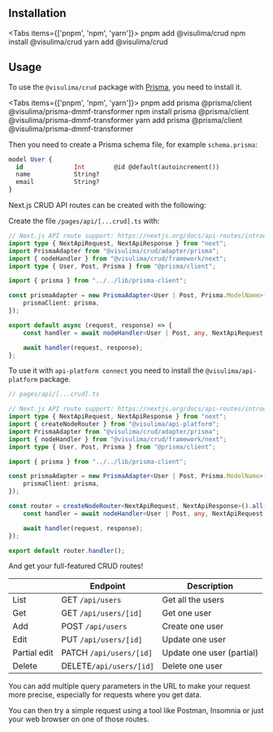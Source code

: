
## Installation

<Tabs items={['pnpm', 'npm', 'yarn']}>
  <Tab>pnpm add @visulima/crud</Tab>
  <Tab>npm install @visulima/crud</Tab>
  <Tab>yarn add @visulima/crud</Tab>
</Tabs>

## Usage

To use the `@visulima/crud` package with [Prisma](https://www.prisma.io/), you need to install it.

<Tabs items={['pnpm', 'npm', 'yarn']}>
  <Tab>pnpm add prisma @prisma/client @visulima/prisma-dmmf-transformer</Tab>
  <Tab>npm install prisma @prisma/client @visulima/prisma-dmmf-transformer</Tab>
  <Tab>yarn add prisma @prisma/client @visulima/prisma-dmmf-transformer</Tab>
</Tabs>

Then you need to create a Prisma schema file, for example `schema.prisma`:

```sql
model User {
  id              Int        @id @default(autoincrement())
  name            String?
  email           String?
}
```

Next.js CRUD API routes can be created with the following:

Create the file `/pages/api/[...crud].ts` with:

```ts
// Next.js API route support: https://nextjs.org/docs/api-routes/introduction
import type { NextApiRequest, NextApiResponse } from "next";
import PrismaAdapter from "@visulima/crud/adapter/prisma";
import { nodeHandler } from "@visulima/crud/framework/next";
import type { User, Post, Prisma } from "@prisma/client";

import { prisma } from "../../lib/prisma-client";

const prismaAdapter = new PrismaAdapter<User | Post, Prisma.ModelName>({
    prismaClient: prisma,
});

export default async (request, response) => {
    const handler = await nodeHandler<User | Post, any, NextApiRequest, NextApiResponse, Prisma.ModelName>(prismaAdapter);

    await handler(request, response);
};
```

To use it with `api-platform connect` you need to install the `@visulima/api-platform` package.

```ts
// pages/api/[...crud].ts

// Next.js API route support: https://nextjs.org/docs/api-routes/introduction
import type { NextApiRequest, NextApiResponse } from "next";
import { createNodeRouter } from "@visulima/api-platform";
import PrismaAdapter from "@visulima/crud/adapter/prisma";
import { nodeHandler } from "@visulima/crud/framework/next";
import type { User, Post, Prisma } from "@prisma/client";

import { prisma } from "../../lib/prisma-client";

const prismaAdapter = new PrismaAdapter<User | Post, Prisma.ModelName>({
    prismaClient: prisma,
});

const router = createNodeRouter<NextApiRequest, NextApiResponse>().all(async (request, response) => {
    const handler = await nodeHandler<User | Post, any, NextApiRequest, NextApiResponse, Prisma.ModelName>(prismaAdapter);

    await handler(request, response);
});

export default router.handler();
```

And get your full-featured CRUD routes!

|              | Endpoint                | Description               |
| ------------ | ----------------------- | ------------------------- |
| List         | GET `/api/users`        | Get all the users         |
| Get          | GET `/api/users/[id]`   | Get one user              |
| Add          | POST `/api/users`       | Create one user           |
| Edit         | PUT `/api/users/[id]`   | Update one user           |
| Partial edit | PATCH `/api/users/[id]` | Update one user (partial) |
| Delete       | DELETE`/api/users/[id]` | Delete one user           |

You can add multiple query parameters in the URL to make your request more precise, especially for requests where you get data.

You can then try a simple request using a tool like Postman, Insomnia or just your web browser on one of those routes.
